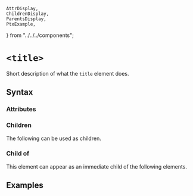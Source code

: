     AttrDisplay,
    ChildrenDisplay,
    ParentsDisplay,
    PtxExample,
} from "../../../components";

# `<title>`

Short description of what the `title` element does.

## Syntax

### Attributes

<AttrDisplay name="title" />

### Children

The following can be used as children.

<ChildrenDisplay name="title" />

### Child of

This element can appear as an immediate child of the following elements.

<ParentsDisplay name="title" />

## Examples

    
